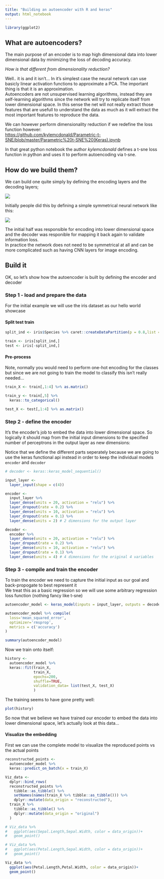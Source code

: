 ```yaml
---
title: "Building an autoencoder with R and keras"
output: html_notebook
---
```


```r
library(ggplot2)
```


## What are autoencoders?

The main purpose of an encoder is to map high dimensional data into lower dimensional data by minimizing the loss of decoding accuracy.  

_How is that different from dimensionality reduction?_  

Well.. it is and it isn't... In it's simplest case the neural network can use basicly linear activation functions to approximate a PCA. The important thing is that it is an approximation.  
Autoencoders are not unsupervised learning algorithms, instead they are self-learning algorithms since the network will try to replicate itself from lower dimensional space. In this sense the net will not really extract those features that are usefull to understand the data as much as it will extract the most important features to reproduce the data.

We can however perform dimensionality reduction if we redefine the loss function however:  
<https://github.com/kylemcdonald/Parametric-t-SNE/blob/master/Parametric%20t-SNE%20(Keras).ipynb>  

In that great python notebook the author *kylemcdonald* defines a t-sne loss function in python and uses it to perform autoencoding via t-sne.

## How do we build them?

We can build one quite simply by defining the encoding layers and the decoding layers;  

![](Pictures/what_are_autoencoders.png)

Initially people did this by defining a simple symmetrical neural network like this:  

![](Pictures/autoencoder_net.png)  

The initial half was responsible for encoding into lower dimensional space and the decoder was responible for mapping it back again to validate information loss.  
In practice the network does not need to be symmetrical at all and can be more complicated such as having CNN layers for image encoding.  

## Build it

OK, so let's show how the autoencoder is built by defining the encoder and decoder

### Step 1 - load and prepare the data

For the initial example we will use the iris dataset as our hello world showcase  

#### Split test train

```r
split_ind <- iris$Species %>% caret::createDataPartition(p = 0.8,list = FALSE)

train <- iris[split_ind,]
test <- iris[-split_ind,]

```

#### Pre-process

Note, normally you would need to perform one-hot encoding for the classes but since we are not going to train the model to classify this isn't really needed...  

```r
train_X <- train[,1:4] %>% as.matrix()

train_y <- train[,5] %>% 
  keras::to_categorical()

test_X <- test[,1:4] %>% as.matrix()

```

### Step 2 - define the encoder

It's the encoder's job to embed the data into lower dimensional space. So logically it should map from the initial input dimensions to the specified number of perceptrons in the output layer as new dimensions:  

Notice that we define the different parts seperately because we are going to use the keras functional api instead in order to keep the individual models `encoder` and `decoder`

```r
# decoder <- keras::keras_model_sequential()

input_layer <- 
  layer_input(shape = c(4)) 

encoder <- 
  input_layer %>% 
  layer_dense(units = 20, activation = "relu") %>% 
  layer_dropout(rate = 0.2) %>% 
  layer_dense(units = 10, activation = "relu") %>%
  layer_dropout(rate = 0.1) %>%
  layer_dense(units = 2) # 2 dimensions for the output layer

decoder <- 
  encoder %>% 
  layer_dense(units = 20, activation = "relu") %>% 
  layer_dropout(rate = 0.2) %>% 
  layer_dense(units = 10, activation = "relu") %>%
  layer_dropout(rate = 0.1) %>%
  layer_dense(units = 4) # 4 dimensions for the original 4 variables


```

### Step 3 - compile and train the encoder

To train the encoder we need to capture the initial input as our goal and back-propogate to best represent it  
We treat this as a basic regression so we will use some arbitrary regression loss function (nothing fancy like t-sne)  

```r
autoencoder_model <- keras_model(inputs = input_layer, outputs = decoder)

autoencoder_model %>% compile(
  loss='mean_squared_error',
  optimizer='rmsprop',
  metrics = c('accuracy')
)

summary(autoencoder_model)
```

Now we train onto itself:  

```r
history <-
  autoencoder_model %>%
  keras::fit(train_X,
             train_X,
             epochs=200,
             shuffle=TRUE,
             validation_data= list(test_X, test_X)
             )
```

The training seems to have gone pretty well:  

```r
plot(history)
```

So now that we believe we have trained our encoder to embed the data into lower dimensional space, let's actually look at this data...  

#### Visualize the embedding

First we can use the complete model to visualize the reproduced points vs the actual points

```r
reconstructed_points <- 
  autoencoder_model %>% 
  keras::predict_on_batch(x = train_X)

Viz_data <- 
  dplyr::bind_rows(
  reconstructed_points %>% 
    tibble::as_tibble() %>% 
    setNames(names(train_X %>% tibble::as_tibble())) %>% 
    dplyr::mutate(data_origin = "reconstructed"),
  train_X %>% 
    tibble::as_tibble() %>% 
    dplyr::mutate(data_origin = "original")
  )

# Viz_data %>% 
#   ggplot(aes(Sepal.Length,Sepal.Width, color = data_origin))+
#   geom_point()

# Viz_data %>% 
#   ggplot(aes(Petal.Length,Sepal.Width, color = data_origin))+
#   geom_point()

Viz_data %>% 
  ggplot(aes(Petal.Length,Petal.Width, color = data_origin))+
  geom_point()
```

